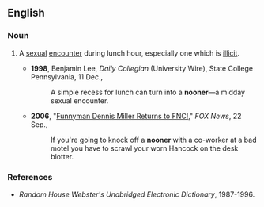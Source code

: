 ==English==

===Noun===
{{en-noun}}

# {{context|mainly|US}} A [[sexual]] [[encounter]] during lunch hour, especially one which is [[illicit]].
#*'''1998''', Benjamin Lee, ''Daily Collegian'' (University Wire), State College Pennsylvania, 11 Dec.,
#*:A simple recess for lunch can turn into a '''nooner'''—a midday sexual encounter.
#*'''2006''', "[http://www.foxnews.com/story/0,2933,215178,00.html Funnyman Dennis Miller Returns to FNC!]," ''FOX News'', 22 Sep.,
#*:If you're going to knock off a '''nooner''' with a co-worker at a bad motel you have to scrawl your worn Hancock on the desk blotter.

===References===
*''Random House Webster's Unabridged Electronic Dictionary'', 1987-1996.